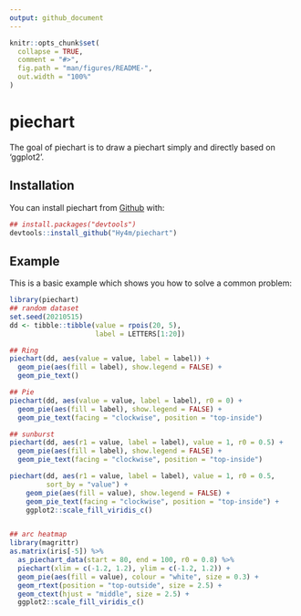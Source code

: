 ```yaml
---
output: github_document
---
```


<!-- README.md is generated from README.Rmd. Please edit that file -->

```r
knitr::opts_chunk$set(
  collapse = TRUE,
  comment = "#>",
  fig.path = "man/figures/README-",
  out.width = "100%"
)
```

# piechart

<!-- badges: start -->
<!-- badges: end -->

The goal of piechart is to draw a piechart simply and directly based on 'ggplot2'.

## Installation

You can install piechart from [Github](https://github.com) with:

``` r
## install.packages("devtools")
devtools::install_github("Hy4m/piechart")
```

## Example

This is a basic example which shows you how to solve a common problem:

```r
library(piechart)
## random dataset
set.seed(20210515)
dd <- tibble::tibble(value = rpois(20, 5),
                     label = LETTERS[1:20])

## Ring
piechart(dd, aes(value = value, label = label)) +
  geom_pie(aes(fill = label), show.legend = FALSE) +
  geom_pie_text()

## Pie
piechart(dd, aes(value = value, label = label), r0 = 0) +
  geom_pie(aes(fill = label), show.legend = FALSE) +
  geom_pie_text(facing = "clockwise", position = "top-inside")

## sunburst
piechart(dd, aes(r1 = value, label = label), value = 1, r0 = 0.5) +
  geom_pie(aes(fill = label), show.legend = FALSE) +
  geom_pie_text(facing = "clockwise", position = "top-inside")

piechart(dd, aes(r1 = value, label = label), value = 1, r0 = 0.5,
         sort_by = "value") +
    geom_pie(aes(fill = value), show.legend = FALSE) +
    geom_pie_text(facing = "clockwise", position = "top-inside") +
    ggplot2::scale_fill_viridis_c()


## arc heatmap
library(magrittr)
as.matrix(iris[-5]) %>% 
  as_piechart_data(start = 80, end = 100, r0 = 0.8) %>% 
  piechart(xlim = c(-1.2, 1.2), ylim = c(-1.2, 1.2)) +
  geom_pie(aes(fill = value), colour = "white", size = 0.3) +
  geom_rtext(position = "top-outside", size = 2.5) +
  geom_ctext(hjust = "middle", size = 2.5) +
  ggplot2::scale_fill_viridis_c()
```

